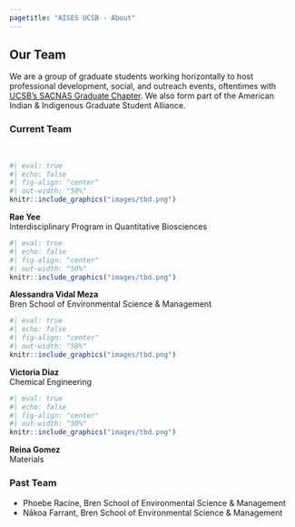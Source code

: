 ```yaml
---
pagetitle: "AISES UCSB - About"
---
```


## Our Team

We are a group of graduate students working horizontally to host professional development, social, and outreach events, oftentimes with [UCSB's SACNAS Graduate Chapter](https://www.ucsbsacnasgrad.org/). We also form part of the American Indian & Indigenous Graduate Student Alliance.

### Current Team

<br>

::: {.grid}

::: {.g-col-12 .g-col-md-3}

```r
#| eval: true 
#| echo: false
#| fig-align: "center"
#| out-width: "50%" 
knitr::include_graphics("images/tbd.png")
```

::: {.center-text}
**Rae Yee**
<br>
Interdisciplinary Program in Quantitative Biosciences
:::
:::


::: {.g-col-12 .g-col-md-3}

```r
#| eval: true 
#| echo: false
#| fig-align: "center"
#| out-width: "50%" 
knitr::include_graphics("images/tbd.png")
```

::: {.center-text}
**Alessandra Vidal Meza**
<br>
Bren School of Environmental Science & Management
:::
:::


::: {.g-col-12 .g-col-md-3}

```r
#| eval: true 
#| echo: false
#| fig-align: "center"
#| out-width: "50%" 
knitr::include_graphics("images/tbd.png")
```

::: {.center-text}
**Victoria Diaz**
<br>
Chemical Engineering
:::
:::


::: {.g-col-12 .g-col-md-3}

```r
#| eval: true 
#| echo: false
#| fig-align: "center"
#| out-width: "50%" 
knitr::include_graphics("images/tbd.png")
```

::: {.center-text}
**Reina Gomez**
<br>
Materials
:::
:::

:::

### Past Team

- Phoebe Racine, Bren School of Environmental Science & Management
- Nākoa Farrant, Bren School of Environmental Science & Management
 